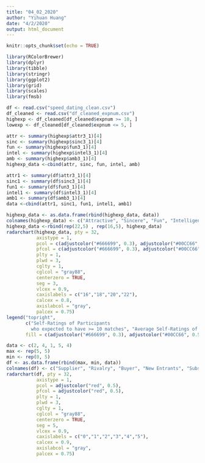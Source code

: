 ```yaml
---
title: "04_02_2020"
author: "Yihuan Huang"
date: "4/2/2020"
output: html_document
---
```


```r
knitr::opts_chunk$set(echo = TRUE)
```

```r
library(RColorBrewer)
library(dplyr)
library(tibble)
library(stringr)
library(ggplot2)
library(grid)
library(scales)
library(fmsb)
```

```r
df <- read.csv("speed_dating_clean.csv")
df_cleaned <- read.csv("df_cleaned_expnum.csv")
highexp <- df_cleaned[df_cleaned$expnum >= 10, ]
lowexp <- df_cleaned[df_cleaned$expnum <= 5, ]
```

```r
attr <- summary(highexp$attr3_1)[4]
sinc <- summary(highexp$sinc3_1)[4]
fun <- summary(highexp$fun3_1)[4]
intel <- summary(highexp$intel3_1)[4]
amb <- summary(highexp$amb3_1)[4]
highexp_data <-cbind(attr, sinc, fun, intel, amb)

attr1 <- summary(df$attr3_1)[4]
sinc1 <- summary(df$sinc3_1)[4]
fun1 <- summary(df$fun3_1)[4]
intel1 <- summary(df$intel3_1)[4]
amb1 <- summary(df$amb3_1)[4]
data <-cbind(attr1, sinc1, fun1, intel1, amb1)

highexp_data <- as.data.frame(rbind(highexp_data, data))
colnames(highexp_data) <- c("Attractive", "Sincere", "Fun", "Intelligent", "Ambitious")
highexp_data <-rbind(rep(22,5) , rep(16,5), highexp_data)
radarchart(highexp_data, pty = 32,
           axistype = 1,
           pcol = c(adjustcolor("#666699", 0.3), adjustcolor("#00CC66", 0.5)),
           pfcol = c(adjustcolor("#666699", 0.3), adjustcolor("#00CC66", 0.5)),
           plty = 1,
           plwd = 3,
           cglty = 1,
           cglcol = "gray88",
           centerzero = TRUE,
           seg = 3,
           vlcex = 0.9,
           caxislabels = c("16","18","20","22"),
           calcex = 0.8,
           axislabcol = "gray",
           palcex = 0.75)
legend("topright", 
       c("Self-Ratings of Participants 
         who expected to have >= 10 matches", "Average Self-Ratings of all Participants"),
       fill = c(adjustcolor("#666699", 0.3), adjustcolor("#00CC66", 0.5)), bty = "n", cex = 0.75)
```

```r
data <- c(2, 4, 1, 5, 4)
max <- rep(5, 5)
min <- rep(0, 5)
df <- as.data.frame(rbind(max, min, data))
colnames(df) <- c("Supplier", "Rivalry", "Buyer", "New Entrants", "Substitute")
radarchart(df, pty = 32,
           axistype = 1,
           pcol = adjustcolor("red", 0.5),
           pfcol = adjustcolor("red", 0.5),
           plty = 1,
           plwd = 3,
           cglty = 1,
           cglcol = "gray88",
           centerzero = TRUE,
           seg = 5,
           vlcex = 0.9,
           caxislabels = c("0","1","2","3","4","5"),
           calcex = 0.9,
           axislabcol = "gray",
           palcex = 0.75)
```


